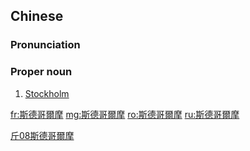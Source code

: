 ==Chinese==
{{zh-forms|s=斯德哥尔摩|gloss=-}}

===Pronunciation===
{{zh-pron
|m=Sīdégē'ěrmó
|c=si1 dak1 go1 ji5 mo1
|mn=qz:Sir-tiak-ko-ní-mô͘/xm:Su-tek-ko-ní-mô͘/zz:Su-tek-ko-jíⁿ-mô͘
|cat=pn
}}

===Proper noun===
{{zh-proper noun}}

# [[Stockholm]] {{gloss|capital city of Sweden}}

[[Category:zh:Capital cities|斤08斯德哥爾摩]]

[[fr:斯德哥爾摩]]
[[mg:斯德哥爾摩]]
[[ro:斯德哥爾摩]]
[[ru:斯德哥爾摩]]